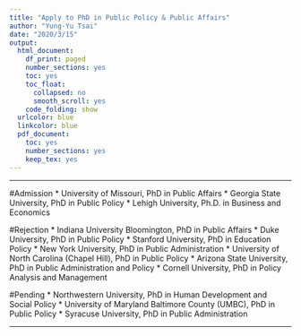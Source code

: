 ```yaml
---
title: "Apply to PhD in Public Policy & Public Affairs"
author: "Yung-Yu Tsai"
date: "2020/3/15"
output:
  html_document:
    df_print: paged
    number_sections: yes
    toc: yes
    toc_float:
      collapsed: no
      smooth_scroll: yes
    code_folding: show
  urlcolor: blue
  linkcolor: blue
  pdf_document:
    toc: yes
    number_sections: yes
    keep_tex: yes
---
```

***  

#Admission
* University of Missouri, PhD in Public Affairs
* Georgia State University, PhD in Public Policy
* Lehigh University, Ph.D. in Business and Economics

#Rejection
* Indiana University Bloomington, PhD in Public Affairs
* Duke University, PhD in Public Policy
* Stanford University, PhD in Education Policy
* New York University, PhD in Public Administration
* University of North Carolina (Chapel Hill), PhD in Public Policy
* Arizona State University, PhD in Public Administration and Policy
* Cornell University, PhD in Policy Analysis and Management

#Pending
* Northwestern University, PhD in Human Development and Social Policy
* University of Maryland Baltimore County (UMBC), PhD in Public Policy
* Syracuse University, PhD in Public Administration



***  

